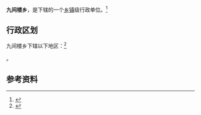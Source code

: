 {{中国乡级行政区|65/42/02/202/000}}

'''九间楼乡'''，是{{PRC admin/fullname|65/42/02/202/000|3}}下辖的一个[[乡镇|乡镇]]级行政单位。<ref>{{PRC admin/ref sgc|{{PRC admin/parent|65/42/02/202/000}}}}</ref>

== 行政区划 ==

九间楼乡下辖以下地区：<ref>{{PRC admin/ref sgc|65/42/02/202/000}}</ref>

{{PRC admin/children|65/42/02/202/000}}。

== 参考资料 ==

{{reflist}}

{{行政区划小作品}}
{{PRC admin/navcat|65/42/02/202/000}}